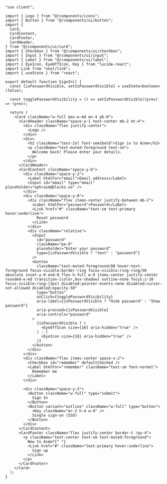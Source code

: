 ```tsx
"use client";

import { Logo } from "@/components/icons";
import { Button } from "@/components/ui/button";
import {
  Card,
  CardContent,
  CardFooter,
  CardHeader,
} from "@/components/ui/card";
import { Checkbox } from "@/components/ui/checkbox";
import { Input } from "@/components/ui/input";
import { Label } from "@/components/ui/label";
import { EyeIcon, EyeOffIcon, Key } from "lucide-react";
import Link from "next/link";
import { useState } from "react";

export default function SignIn() {
  const [isPasswordVisible, setIsPasswordVisible] = useState<boolean>(false);

  const togglePasswordVisibility = () => setIsPasswordVisible((prev) => !prev);

  return (
    <Card className="w-full max-w-md mx-4 pb-0">
      <CardHeader className="space-y-1 text-center mb-2 mt-4">
        <div className="flex justify-center">
          <Logo />
        </div>
        <div>
          <h2 className="text-2xl font-semibold">Sign in to Acme</h2>
          <p className="text-muted-foreground text-sm">
            Welcome back! Please enter your details.
          </p>
        </div>
      </CardHeader>
      <CardContent className="space-y-6">
        <div className="space-y-2">
          <Label htmlFor="email">Email address</Label>
          <Input id="email" type="email" placeholder="ephraim@blocks.so" />
        </div>
        <div className="space-y-0">
          <div className="flex items-center justify-between mb-2">
            <Label htmlFor="password">Password</Label>
            <Link href="#" className="text-sm text-primary hover:underline">
              Reset password
            </Link>
          </div>
          <div className="relative">
            <Input
              id="password"
              className="pe-9"
              placeholder="Enter your password"
              type={isPasswordVisible ? "text" : "password"}
            />
            <button
              className="text-muted-foreground/80 hover:text-foreground focus-visible:border-ring focus-visible:ring-ring/50 absolute inset-y-0 end-0 flex h-full w-9 items-center justify-center rounded-e-md transition-[color,box-shadow] outline-none focus:z-10 focus-visible:ring-[3px] disabled:pointer-events-none disabled:cursor-not-allowed disabled:opacity-50"
              type="button"
              onClick={togglePasswordVisibility}
              aria-label={isPasswordVisible ? "Hide password" : "Show password"}
              aria-pressed={isPasswordVisible}
              aria-controls="password"
            >
              {isPasswordVisible ? (
                <EyeOffIcon size={16} aria-hidden="true" />
              ) : (
                <EyeIcon size={16} aria-hidden="true" />
              )}
            </button>
          </div>
        </div>
        <div className="flex items-center space-x-2">
          <Checkbox id="remember" defaultChecked />
          <Label htmlFor="remember" className="text-sm font-normal">
            Remember me
          </Label>
        </div>

        <div className="space-y-2">
          <Button className="w-full" type="submit">
            Sign In
          </Button>
          <Button variant="outline" className="w-full" type="button">
            <Key className="mr-2 h-4 w-4" />
            Single sign-on (SSO)
          </Button>
        </div>
      </CardContent>
      <CardFooter className="flex justify-center border-t !py-4">
        <p className="text-center text-sm text-muted-foreground">
          New to Acme?{" "}
          <Link href="#" className="text-primary hover:underline">
            Sign up
          </Link>
        </p>
      </CardFooter>
    </Card>
  );
}
```